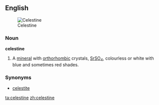 ==English==
[[Image:Celestina mineral.jpg|thumb|Celestine]]

===Noun===
'''celestine'''
#{{mineralogy}} A [[mineral]] with [[orthorhombic]] crystals, [[strontium|Sr]][[sulfur|S]][[oxygen|O]]<sub>4</sub>, colourless or white with blue and sometimes red shades.
 
===Synonyms===
*[[celestite]]

[[ta:celestine]]
[[zh:celestine]]